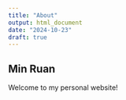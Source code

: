 ```yaml
---
title: "About"
output: html_document
date: "2024-10-23"
draft: true
---
```


## Min Ruan

Welcome to my personal website!
